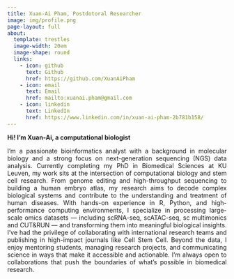 ```yaml
---
title: Xuan-Ai Pham, Postdotoral Researcher
image: img/profile.png
page-layout: full
about:
  template: trestles
  image-width: 20em
  image-shape: round
  links:
    - icon: github
      text: Github
      href: https://github.com/XuanAiPham
    - icon: email
      text: Email
      href: mailto:xuanai.pham@gmail.com
    - icon: linkedin
      text: LinkedIn
      href: https://www.linkedin.com/in/xuan-ai-pham-2b781b158/
---
```


**Hi! I’m Xuan-Ai, a computational biologist**

::: {style="text-align: justify;"}

I’m a passionate bioinformatics analyst with a background in molecular biology and a strong focus on next-generation sequencing (NGS) data analysis. Currently completing my PhD in Biomedical Sciences at KU Leuven, my work sits at the intersection of computational biology and stem cell research. From genome editing and high-throughput sequencing to building a human embryo atlas, my research aims to decode complex biological systems and contribute to the understanding and treatment of human diseases.
With hands-on experience in R, Python, and high-performance computing environments, I specialize in processing large-scale omics datasets — including scRNA-seq, scATAC-seq, sc multimonics and CUT&RUN — and transforming them into meaningful biological insights. I've had the privilege of collaborating with international research teams and publishing in high-impact journals like Cell Stem Cell.
Beyond the data, I enjoy mentoring students, managing research projects, and communicating science in ways that make it accessible and actionable. I’m always open to collaborations that push the boundaries of what's possible in biomedical research.


:::
